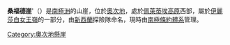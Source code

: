 {{coord|83|54|S|159|17|E|display=title}}

'''桑福德崖''''（{{lang-en|Sandford Cliffs}}）是[[南極洲|南極洲]]的山崖，位於[[奧次地|奧次地]]，處於[[佩萊蒂埃高原|佩萊蒂埃高原]]西部，屬於[[伊麗莎白女王嶺|伊麗莎白女王嶺]]的一部分，由[[新西蘭|新西蘭]]探險隊命名，現時由[[南極條約體系|南極條約體系]]管理。

{{DEFAULTSORT:Sandford Cliffs}}
[[Category:奧次地懸崖|Category:奧次地懸崖]]


{{OatesLand-geo-stub}}